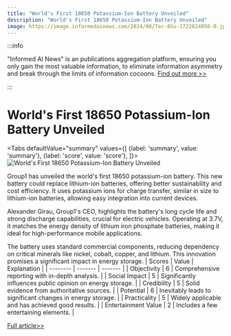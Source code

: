 ```yaml
---
title: "World's First 18650 Potassium-Ion Battery Unveiled"
description: "World's First 18650 Potassium-Ion Battery Unveiled"
image: https://image.informedainews.com/2024/08/Tec-8Su-1722824056-0.jpg
---
```



:::info

"Informed AI News" is an publications aggregation platform, ensuring you only gain the most valuable information, to eliminate information asymmetry and break through the limits of information cocoons.  [Find out more >>](/)

:::

# World's First 18650 Potassium-Ion Battery Unveiled


<Tabs
	defaultValue="summary"
	values={[
	{label: 'summary', value: 'summary'},
	{label: 'score', value: 'score'},
]}>
<TabItem value="summary">
<img
  src="https://image.informedainews.com/2024/08/Tec-8Su-1722824056-0.jpg"
  alt="World's First 18650 Potassium-Ion Battery Unveiled"
/>



Group1 has unveiled the world's first 18650 potassium-ion battery. This new battery could replace lithium-ion batteries, offering better sustainability and cost efficiency. It uses potassium ions for charge transfer, similar in size to lithium-ion batteries, allowing easy integration into current devices.

Alexander Girau, Group1's CEO, highlights the battery's long cycle life and strong discharge capabilities, crucial for electric vehicles. Operating at 3.7V, it matches the energy density of lithium iron phosphate batteries, making it ideal for high-performance mobile applications.

The battery uses standard commercial components, reducing dependency on critical minerals like nickel, cobalt, copper, and lithium. This innovation promises a significant impact in energy storage.
</TabItem>
<TabItem value="score">
	| Scores     | Value   | Explanation |
	| -------- | ------- | ------- |
	| Objectivity  | 6    | Comprehensive reporting with in-depth analysis.    |
	| Social Impact | 5     | Significantly influences public opinion on energy storage.    |
	| Credibility    | 5    | Solid evidence from authoritative sources.    |
	| Potential    | 6    | Inevitably leads to significant changes in energy storage.    |
	| Practicality    | 5    | Widely applicable and has achieved good results.    |
	| Entertainment Value    | 2    | Includes a few entertaining elements.    |
</TabItem>
</Tabs>

[Full article>>](https://www.cnbeta.com.tw/articles/tech/1440921.htm)
